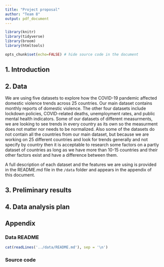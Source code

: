 ```yaml
---
title: "Project proposal"
author: "Team 8"
output: pdf_document
---
```


```r
library(knitr)
library(tidyverse)
library(broom)
library(htmltools)
```

```r
opts_chunk$set(echo=FALSE) # hide source code in the document
```

## 1. Introduction

## 2. Data

We are using five datasets to explore how the COVID-19 pandemic affected domestic violence trends across 25 countries. Our main dataset contains monthly reports of domestic violence. The other four datasets include lockdown policies, COVID-related deaths, unemployment rates, and public mental health indicators. 
Some of our datasets of different measurments, we are looking to see trends in every country as its own so the measurment does not matter nor needs to be normalized.
Also some of the datasets do not contain all the countries from our main dataset, but because we are working on 25 different countries and look for trends generally and not specify by country then it is acceptable to research some factors on a partly dataset of countries as long as we have more than 10-15 countries and their other factors exist and have a difference between them.

A full description of each dataset and the features we are using is provided in the README.md file in the `/data` folder and appears in the appendix of this document.

## 3. Preliminary results

## 4. Data analysis plan

## Appendix

### Data README

```r
cat(readLines('../data/README.md'), sep = '\n')
```

### Source code

```r

```
